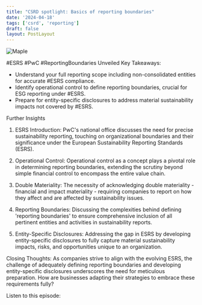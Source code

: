```yaml
---
title: "CSRD spotlight: Basics of reporting boundaries"
date: '2024-04-18'
tags: ['csrd', 'reporting']
draft: false
layout: PostLayout
---
```


<div className="flex justify-center">
<div className="my-1 w-full px-2 xl:my-1 xl:w-1/2 xl:px-2">
    <img src="https://willpolesa.pythonanywhere.com/static/podcast_thumbnails/recxepcvYREvZEaFJpodcast_thumbnail.jpg" alt="Maple" className="mx-auto h-58 w-auto" />
</div>
</div>

#ESRS #PwC #ReportingBoundaries Unveiled
Key Takeaways:
- Understand your full reporting scope including non-consolidated entities for accurate #ESRS compliance.
- Identify operational control to define reporting boundaries, crucial for ESG reporting under #ESRS.
- Prepare for entity-specific disclosures to address material sustainability impacts not covered by #ESRS.

Further Insights
1. ESRS Introduction:
PwC's national office discusses the need for precise sustainability reporting, touching on organizational boundaries and their significance under the European Sustainability Reporting Standards (ESRS).

2. Operational Control:
Operational control as a concept plays a pivotal role in determining reporting boundaries, extending the scrutiny beyond simple financial control to encompass the entire value chain.

3. Double Materiality:
The necessity of acknowledging double materiality - financial and impact materiality - requiring companies to report on how they affect and are affected by sustainability issues.

4. Reporting Boundaries:
Discussing the complexities behind defining 'reporting boundaries' to ensure comprehensive inclusion of all pertinent entities and activities in sustainability reports.

5. Entity-Specific Disclosures:
Addressing the gap in ESRS by developing entity-specific disclosures to fully capture material sustainability impacts, risks, and opportunities unique to an organization.

Closing Thoughts:
As companies strive to align with the evolving ESRS, the challenge of adequately defining reporting boundaries and developing entity-specific disclosures underscores the need for meticulous preparation. How are businesses adapting their strategies to embrace these requirements fully?

Listen to this episode:
